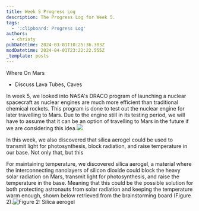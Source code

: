 ```yaml
---
title: Week 5 Progress Log
description: The Progress Log for Week 5.
tags:
  - ':clipboard: Progress Log'
authors:
  - christy
pubDatetime: 2024-03-01T10:25:36.303Z
modDatetime: 2024-04-01T23:22:22.555Z
_template: posts
---
```


Where On Mars

* Discuss Lava Tubes, Caves

In week 5, we looked into NASA's DRACO program of launching a nuclear spacecraft as nuclear engines are much more efficient than traditional chemical rockets. This program is done to test out the nuclear engine for later travelling to Mars. Due to the engine still in its testing period, we will have to assume that it can be an option of travelling to Mars in the future if we are considering this idea.![](</assets/images/Screenshot 2024-04-02 at 10.12.02.png>)

In this week, we also discovered that silica aerogel could be used to transmit light for photosynthesis, block radiation, and raise temperature in our base. Not only that, but this 

For maintaining temperature, we discovered silica aerogel, a material where the interconnecting nanolayers of silicon dioxide could block the heavy solar radiation on Mars, transmit light for photosynthesis, and raise the temperature in the base. Meaning that this could be the possible solution for both protecting astronauts from solar radiation and keeping the temperature warm enough, shown below retrieved from the brainstorming board (Figure 2).![](</assets/images/Screenshot 2024-03-28 at 10.03.56.png> "Figure 2: Silica aerogel")
